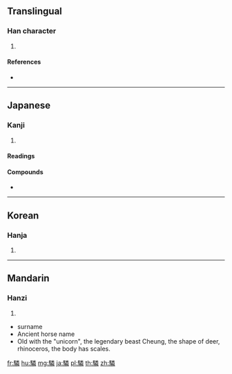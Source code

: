 {{character info/new}}
{{also|𬴊}}
==Translingual==

===Han character===
{{Han char|rn=187|rad=馬|as=12|sn=22|four=79359|canj=SFFDQ|ids=⿰馬粦}}

# {{defn|Han|sort=馬12}}

====References====
* {{Han ref|kx=1445.080|dkj=44990|dj=1969.130|hdz=74578.110|uh=9A4E|ud=39502|bh=F778|bd=63352}}

----

==Japanese==

===Kanji===
{{ja-kanji|grade=|rs=馬12}}

# {{defn|lang=ja|sort=馬12}}

====Readings====
{{ja-readings|goon=[[りん]] (rin)|kanon=[[りん]] (rin)|kun=[[まだらうま]] (madarauma)}}

====Compounds====
* {{ja-r|騏%驎|き%りん}}

----

==Korean==

===Hanja===
{{ko-hanja|hangeul=[[린]]>[[인]]|eumhun=|rv=rin>in|mr=rin>in|y=lin>in}}

# {{defn|lang=ko|sort=馬12}}

----

==Mandarin==

===Hanzi===
{{cmn-hanzi|sim=𬴊|pin=[[lín]] ([[lin2]])|wg=lin<sup>2</sup>}}

# {{defn|lang=cmn|sort=馬12}}

* surname
* Ancient horse name
* Old with the "unicorn", the legendary beast Cheung, the shape of deer, rhinoceros, the body has scales.

[[fr:驎]]
[[hu:驎]]
[[mg:驎]]
[[ja:驎]]
[[pl:驎]]
[[th:驎]]
[[zh:驎]]
